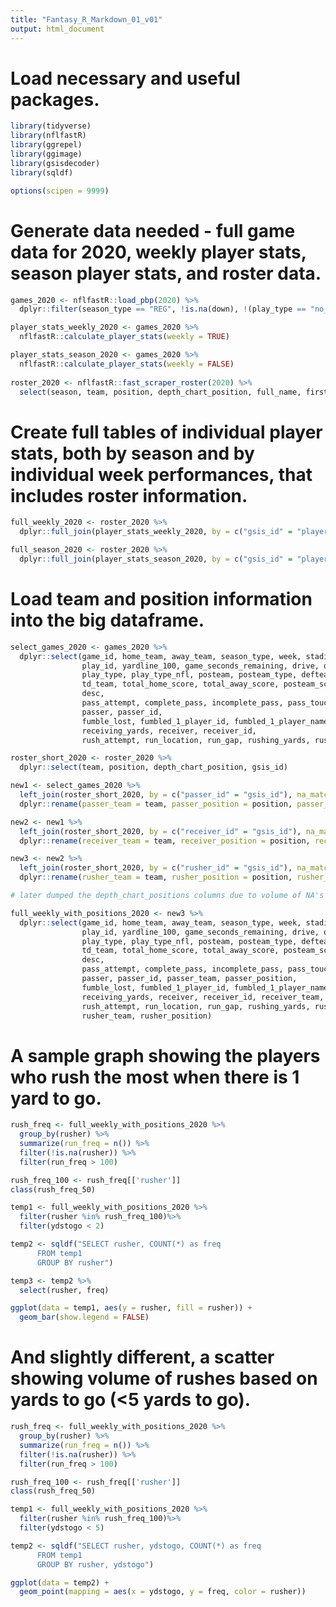 ```yaml
---
title: "Fantasy_R_Markdown_01_v01"
output: html_document
---
```


# Load necessary and useful packages. 

```r
library(tidyverse)
library(nflfastR)
library(ggrepel)
library(ggimage)
library(gsisdecoder)
library(sqldf)

options(scipen = 9999)
```

# Generate data needed - full game data for 2020, weekly player stats, season player stats, and roster data.

```r
games_2020 <- nflfastR::load_pbp(2020) %>%
  dplyr::filter(season_type == "REG", !is.na(down), !(play_type == "no_play"))

player_stats_weekly_2020 <- games_2020 %>%
  nflfastR::calculate_player_stats(weekly = TRUE)

player_stats_season_2020 <- games_2020 %>%
  nflfastR::calculate_player_stats(weekly = FALSE)
  
roster_2020 <- nflfastR::fast_scraper_roster(2020) %>%
  select(season, team, position, depth_chart_position, full_name, first_name, last_name, birth_date, gsis_id, yahoo_id, headshot_url)
```

# Create full tables of individual player stats, both by season and by individual week performances, that includes roster information.

```r
full_weekly_2020 <- roster_2020 %>%
  dplyr::full_join(player_stats_weekly_2020, by = c("gsis_id" = "player_id"))

full_season_2020 <- roster_2020 %>%
  dplyr::full_join(player_stats_season_2020, by = c("gsis_id" = "player_id"))
```

# Load team and position information into the big dataframe.

```r
select_games_2020 <- games_2020 %>%
  dplyr::select(game_id, home_team, away_team, season_type, week, stadium, weather, roof, surface,
                play_id, yardline_100, game_seconds_remaining, drive, qtr, down, ydstogo, 
                play_type, play_type_nfl, posteam, posteam_type, defteam, first_down, 
                td_team, total_home_score, total_away_score, posteam_score, defteam_score, score_differential,
                desc,
                pass_attempt, complete_pass, incomplete_pass, pass_touchdown, interception, passing_yards, 
                passer, passer_id,
                fumble_lost, fumbled_1_player_id, fumbled_1_player_name,
                receiving_yards, receiver, receiver_id, 
                rush_attempt, run_location, run_gap, rushing_yards, rush_touchdown, rusher, rusher_id)

roster_short_2020 <- roster_2020 %>%
  dplyr::select(team, position, depth_chart_position, gsis_id)

new1 <- select_games_2020 %>%
  left_join(roster_short_2020, by = c("passer_id" = "gsis_id"), na_matches = "never") %>%
  dplyr::rename(passer_team = team, passer_position = position, passer_depth = depth_chart_position)

new2 <- new1 %>%
  left_join(roster_short_2020, by = c("receiver_id" = "gsis_id"), na_matches = "never") %>%
  dplyr::rename(receiver_team = team, receiver_position = position, receiver_depth = depth_chart_position)

new3 <- new2 %>%
  left_join(roster_short_2020, by = c("rusher_id" = "gsis_id"), na_matches = "never") %>%
  dplyr::rename(rusher_team = team, rusher_position = position, rusher_depth = depth_chart_position)

# later dumped the depth_chart_positions columns due to volume of NA's

full_weekly_with_positions_2020 <- new3 %>%
  dplyr::select(game_id, home_team, away_team, season_type, week, stadium, weather, roof, surface,
                play_id, yardline_100, game_seconds_remaining, drive, qtr, down, ydstogo, 
                play_type, play_type_nfl, posteam, posteam_type, defteam, first_down, 
                td_team, total_home_score, total_away_score, posteam_score, defteam_score, score_differential,
                desc,
                pass_attempt, complete_pass, incomplete_pass, pass_touchdown, interception, passing_yards, 
                passer, passer_id, passer_team, passer_position,
                fumble_lost, fumbled_1_player_id, fumbled_1_player_name,
                receiving_yards, receiver, receiver_id, receiver_team, receiver_position,
                rush_attempt, run_location, run_gap, rushing_yards, rush_touchdown, rusher, rusher_id,
                rusher_team, rusher_position)

```

# A sample graph showing the players who rush the most when there is 1 yard to go.

```r
rush_freq <- full_weekly_with_positions_2020 %>%
  group_by(rusher) %>%
  summarize(run_freq = n()) %>%
  filter(!is.na(rusher)) %>%
  filter(run_freq > 100)

rush_freq_100 <- rush_freq[['rusher']]
class(rush_freq_50)

temp1 <- full_weekly_with_positions_2020 %>%
  filter(rusher %in% rush_freq_100)%>%
  filter(ydstogo < 2)

temp2 <- sqldf("SELECT rusher, COUNT(*) as freq
      FROM temp1
      GROUP BY rusher")

temp3 <- temp2 %>%
  select(rusher, freq)

ggplot(data = temp1, aes(y = rusher, fill = rusher)) +
  geom_bar(show.legend = FALSE)
```

# And slightly different, a scatter showing volume of rushes based on yards to go (<5 yards to go).

```r
rush_freq <- full_weekly_with_positions_2020 %>%
  group_by(rusher) %>%
  summarize(run_freq = n()) %>%
  filter(!is.na(rusher)) %>%
  filter(run_freq > 100)

rush_freq_100 <- rush_freq[['rusher']]
class(rush_freq_50)

temp1 <- full_weekly_with_positions_2020 %>%
  filter(rusher %in% rush_freq_100)%>%
  filter(ydstogo < 5)

temp2 <- sqldf("SELECT rusher, ydstogo, COUNT(*) as freq
      FROM temp1
      GROUP BY rusher, ydstogo")

ggplot(data = temp2) +
  geom_point(mapping = aes(x = ydstogo, y = freq, color = rusher))
```



